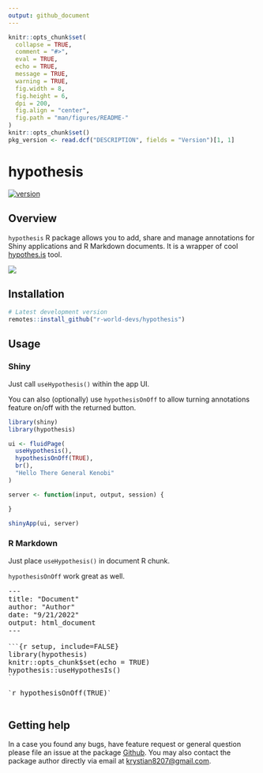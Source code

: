```yaml
---
output: github_document
---
```


```r
knitr::opts_chunk$set(
  collapse = TRUE,
  comment = "#>",
  eval = TRUE,        
  echo = TRUE,
  message = TRUE,
  warning = TRUE,
  fig.width = 8,
  fig.height = 6,
  dpi = 200,
  fig.align = "center",
  fig.path = "man/figures/README-"
)
knitr::opts_chunk$set()
pkg_version <- read.dcf("DESCRIPTION", fields = "Version")[1, 1]
```

# hypothesis 

[![version](https://img.shields.io/static/v1.svg?label=github.com&message=v.`r I(pkg_version)`&color=ff69b4)](https://github.com/r-world-devs/hypothesis)

## Overview

`hypothesis` R package allows you to add, share and manage annotations for Shiny applications and R Markdown documents.
It is a wrapper of cool [hypothes.is](https://web.hypothes.is/) tool.

![](man/figures/annotation.gif)

## Installation
```r
# Latest development version
remotes::install_github("r-world-devs/hypothesis")
```

## Usage

### Shiny

Just call `useHypothesis()` within the app UI.

You can also (optionally) use `hypothesisOnOff` to allow turning annotations feature on/off with the returned button.

```r
library(shiny)
library(hypothesis)

ui <- fluidPage(
  useHypothesis(),
  hypothesisOnOff(TRUE),
  br(),
  "Hello There General Kenobi"
)

server <- function(input, output, session) {

}

shinyApp(ui, server)
```

### R Markdown

Just place `useHypothesis()` in document R chunk.

`hypothesisOnOff` work great as well.

<pre>
---
title: "Document"
author: "Author"
date: "9/21/2022"
output: html_document
---

<code>&#96</code><code>&#96</code><code>&#96</code>{r setup, include=FALSE}
library(hypothesis)
knitr::opts_chunk$set(echo = TRUE)
hypothesis::useHypothesIs()
<code>&#96</code><code>&#96</code><code>&#96</code>

<code>&#96</code>r hypothesisOnOff(TRUE)<code>&#96</code>

</pre>

## Getting help

In a case you found any bugs, have feature request or general question please file an issue at the package [Github](https://github.com/r-world-devs/hypothesis/issues).
You may also contact the package author directly via email at [krystian8207@gmail.com](mailto:krystian8207@gmail.com).
